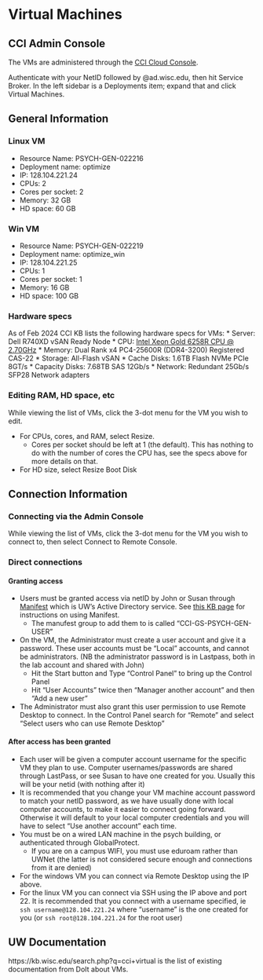 # Virtual Machines

## CCI Admin Console

The VMs are administered through the [CCI Cloud Console](https://cci-one-vra-01.cci.wisc.edu/csp/gateway/portal/#/consumer). 

Authenticate with your NetID followed by @ad.wisc.edu, then hit Service Broker. In the left sidebar is a Deployments item; expand that and click Virtual Machines.

## General Information

### Linux VM

* Resource Name: PSYCH-GEN-022216
* Deployment name: optimize
* IP: 128.104.221.24  
* CPUs: 2
* Cores per socket: 2
* Memory: 32 GB
* HD space: 60 GB


### Win VM

* Resource Name: PSYCH-GEN-022219
* Deployment name: optimize_win
* IP: 128.104.221.25  
* CPUs: 1
* Cores per socket: 1
* Memory: 16 GB
* HD space: 100 GB

### Hardware specs
As of Feb 2024 CCI KB lists the following hardware specs for VMs:
* Server: Dell R740XD vSAN Ready Node
* CPU: [Intel Xeon Gold 6258R CPU @ 2.70GHz](https://ark.intel.com/content/www/us/en/ark/products/199350/intel-xeon-gold-6258r-processor-38-5m-cache-2-70-ghz.html)
* Memory: Dual Rank x4 PC4-25600R (DDR4-3200) Registered CAS-22
* Storage: All-Flash vSAN
* Cache Disks: 1.6TB Flash NVMe PCIe 8GT/s
* Capacity Disks: 7.68TB SAS 12Gb/s
* Network: Redundant 25Gb/s SFP28 Network adapters


### Editing RAM, HD space, etc

While viewing the list of VMs, click the 3-dot menu for the VM you wish to edit.

* For CPUs, cores, and RAM, select Resize. 
   * Cores per socket should be left at 1 (the default). This has nothing to do with the number of cores the CPU has, see the specs above for more details on that.
* For HD size, select Resize Boot Disk

## Connection Information

### Connecting via the Admin Console

While viewing the list of VMs, click the 3-dot menu for the VM you wish to connect to, then select Connect to Remote Console.

### Direct connections

#### Granting access

* Users must be granted access via netID by John or Susan through [Manifest](https://manifest.services.wisc.edu) which is UW's Active Directory service. See [this KB page](https://kb.wisc.edu/25882) for instructions on using Manifest.
   * The manufest group to add them to is called "CCI-GS-PSYCH-GEN-USER"
* On the VM, the Administrator must create a user account and give it a password. These user accounts must be "Local" accounts, and cannot be administrators. (NB the administrator password is in Lastpass, both in the lab account and shared with John)
   * Hit the Start button and Type "Control Panel" to bring up the Control Panel
   * Hit "User Accounts" twice then "Manager another account" and then "Add a new user"
* The Administrator must also grant this user permission to use Remote Desktop to connect. In the Control Panel search for "Remote" and select "Select users who can use Remote Desktop"

#### After access has been granted

* Each user will be given a computer account username for the specific VM they plan to use. Computer usernames/passwords are shared through LastPass, or see Susan to have one created for you. Usually this will be your netid (with nothing after it)
* It is recommended that you change your VM machine account password to match your netID password, as we have usually done with local computer accounts, to make it easier to connect going forward. Otherwise it will default to your local computer credentials and you will have to select "Use another account" each time.
* You must be on a wired LAN machine in the psych building, or authenticated through GlobalProtect. 
   * If you are on a campus WIFI, you must use eduroam rather than UWNet (the latter is not considered secure enough and connections from it are denied)
* For the windows VM you can connect via Remote Desktop using the IP above. 
* For the linux VM you can connect via SSH using the IP above and port 22. It is recommended that you connect with a username specified, ie `ssh username@128.104.221.24` where "username" is the one created for you (or `ssh root@128.104.221.24` for the root user)

## UW Documentation

https://kb.wisc.edu/search.php?q=cci+virtual is the list of existing documentation from DoIt about VMs.

